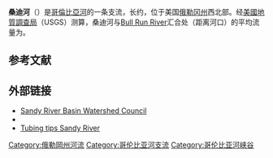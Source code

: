 {{Other places|桑迪河}}
{{Geobox | River
| name = Sandy River<br>桑迪河
| category = River
| category_hide = 1
| image = MtHood from JonsrudViewpt.jpg
| image_size =
| image_caption = [[胡德山|胡德山]]与桑迪河
| etymology  = Named ''Quicksand River'' in 1805 by Lewis and Clark because of "emence quantitys of sand" at the mouth; apparently shortened to ''Sandy River'' locally by 1845–50<ref name = "McArthur">{{cite book | last = McArthur | first = Lewis A. |author2=McArthur, Lewis L.  | title = Oregon Geographic Names, Seventh Edition | publisher = Oregon Historical Society Press | year = 2003 | location = Portland, Oregon | pages = 846–47 | isbn = 0-87595-277-1}}</ref>
| country = 美国
| country_flag = 1
| state = 俄勒冈州
| district_type = 县
| district = [[克拉克默斯縣|克拉克默斯縣]]、[[姆尔特诺默县|姆尔特诺默县]]
| source = [[胡德山|胡德山]]
| source_location =
| source_region = [[克拉克默斯縣|克拉克默斯縣]]
| source_state = 俄勒冈州
| source_elevation_imperial   = 5225
| source_elevation_note    = <ref name="source">Source elevation derived from [[Google_Earth|Google Earth]] search using GNIS source coordinates.</ref>
| source_length_imperial =
| source_lat_d                = 45
| source_lat_m                = 22
| source_lat_s                = 32
| source_lat_NS               = N
| source_long_d               = 121
| source_long_m               = 43
| source_long_s               = 45
| source_long_EW              = W
| source_coordinates_note     = <ref name="gnis"/>
| mouth_name                  = 哥倫比亞河
| mouth_location              = [[Troutdale,_Oregon|Troutdale]]附近
| mouth_district =
| mouth_region = [[姆尔特诺默县|姆尔特诺默县]]
| mouth_state = 俄勒冈州
| mouth_country =
| mouth_note =
| mouth_lat_d                 = 45
| mouth_lat_m                 = 34
| mouth_lat_s                 = 05
| mouth_lat_NS                = N
| mouth_long_d                = 122
| mouth_long_m                = 24
| mouth_long_s                = 03
| mouth_long_EW               = W
| mouth_coordinates_note      = <ref name="gnis"/>
| mouth_elevation_imperial    = 10
| mouth_elevation_note        = <ref name="gnis">{{cite web | work = [[Geographic_Names_Information_System|Geographic Names Information System]] (GNIS)| publisher = United States Geological Survey (USGS) | date = November 28, 1980 | url ={{Gnis3|1167864}}| title = Sandy River | accessdate = December 15, 2009}}</ref>
| length_imperial             = 56
| length_round                = 0
| length_note                 = <ref>{{cite web | title = Welcome to a Special Place, the Sandy River Basin | publisher = Sandy River Basin Watershed Council | year = 2007 | url = http://www.sandyriver.org/ | accessdate = September 19, 2008 | archive-date = 2018-10-13 | archive-url = https://web.archive.org/web/20181013221215/http://sandyriver.org/ | dead-url = no }}</ref>
| watershed_imperial          = 508
| watershed_round             = 0
| watershed_note              = <ref name="Taylor">{{cite web | last = Taylor | first = Barbara | title = Salmon and Steelhead Runs and Related Events of the Sandy River Basin - A Historical Perspective | publisher = Portland General Electric | date = December 1998 | url = http://www.portlandgeneral.com/community_environment/initiatives/protecting_fish/sandy_river/docs/sandy_river_history_full.pdf | format = pdf | accessdate = October 6, 2009 | deadurl = yes | archiveurl = https://web.archive.org/web/20150427184240/https://www.portlandgeneral.com/community_environment/initiatives/protecting_fish/sandy_river/docs/sandy_river_history_full.pdf | archivedate = 2015年4月27日 }}</ref>
| discharge_location          = Dodge Park附近，距离河口{{convert|18.4|mi|km}}
| discharge_round             = 0
| discharge_imperial          = 2300
| discharge_note              = <ref name="usgs">{{cite web | title = USGS 14142500 Sandy River Below Bull Run River, near Bull Run, OR | publisher = United States Geological Survey | year = 2008 | url = http://waterdata.usgs.gov/nwis/uv?14142500 | accessdate = May 5, 2008 | archive-date = 2015-04-02 | archive-url = https://web.archive.org/web/20150402125908/http://waterdata.usgs.gov/nwis/uv?14142500 | dead-url = no }}</ref><ref name="discharge">Average discharge rate was calculated by adding average annual discharge rates for 10 calendar years, 1994–2003, from USGS records and dividing by 10.</ref>
| discharge_min_imperial      = 45
| discharge_max_imperial      = 84400
| discharge1_location         =
| discharge1_imperial         =
| discharge1_note              =
| map                         =
| map_size                    =
| map_caption                 =
| map1 = Oregon Locator Map.PNG
| map1_size                   = 300
| map1_caption = 桑迪河河口在俄勒冈州的位置
| map1_locator = Oregon
| commons =
}}

'''桑迪河'''（{{lang-en|Sandy River}}）是[[哥倫比亞河|哥倫比亞河]]的一条支流，长约{{convert|56|mi|km|adj=on}}，位于美国[[俄勒冈州|俄勒冈州]]西北部。经[[美國地質調查局|美國地質調查局]]（USGS）测算，桑迪河与[[Bull_Run_River_(Oregon)|Bull Run River]]汇合处（距离河口{{convert|18.4|mi|km}}）的平均流量为{{convert|2300|ft3/s|m3/s}}。
== 参考文献 ==
{{reflist|30em}}

== 外部链接 ==
* [http://www.sandyriver.org/ Sandy River Basin Watershed Council] {{Wayback|url=http://www.sandyriver.org/ |date=20181013221215 }}
* {{cite news
|title=PGE will remove 2 dams in basin of Sandy River
|last=Brinckman
|first=Jonathan
|work=The Oregonian
|url=http://www.fwee.org/news/getStory?story=973
|date=October 12, 2002
|access-date=2015-03-03
|archive-url=https://web.archive.org/web/20110927084923/http://www.fwee.org/news/getStory?story=973
|archive-date=2011-09-27
|dead-url=yes
}}
* [http://www.tubingrivers.com/SandyRiver.html Tubing tips Sandy River]{{dead link|date=2018年3月 |bot=InternetArchiveBot |fix-attempted=yes }}

[[Category:俄勒岡州河流|Category:俄勒岡州河流]]
[[Category:哥伦比亚河支流|Category:哥伦比亚河支流]]
[[Category:哥伦比亚河峡谷|Category:哥伦比亚河峡谷]]